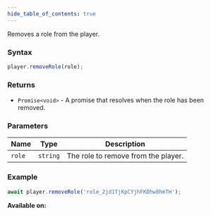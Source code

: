 ```yaml
---
hide_table_of_contents: true
---
```



Removes a role from the player.

### Syntax

```js
player.removeRole(role);
```

### Returns

- `Promise<void>` - A promise that resolves when the role has been removed.

### Parameters

| Name   | Type     | Description                         |
| ------ | -------- | ----------------------------------- |
| `role` | `string` | The role to remove from the player. |

### Example

```js
await player.removeRole('role_2jd1TjKpCYjhFKDhw8hmTH');
```

**Available on:** <ServerTag />
